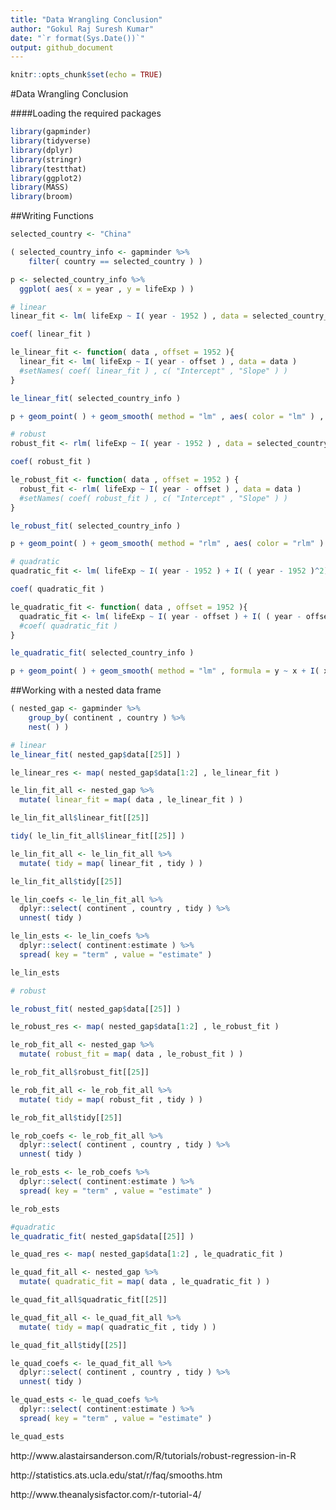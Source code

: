 ```yaml
---
title: "Data Wrangling Conclusion"
author: "Gokul Raj Suresh Kumar"
date: "`r format(Sys.Date())`"
output: github_document
---
```


```r
knitr::opts_chunk$set(echo = TRUE)
```

#Data Wrangling Conclusion

####Loading the required packages

```r
library(gapminder)
library(tidyverse)
library(dplyr)
library(stringr)
library(testthat)
library(ggplot2)
library(MASS)
library(broom)
```


##Writing Functions

```r
selected_country <- "China"

( selected_country_info <- gapminder %>% 
    filter( country == selected_country ) )

p <- selected_country_info %>% 
  ggplot( aes( x = year , y = lifeExp ) )

# linear
linear_fit <- lm( lifeExp ~ I( year - 1952 ) , data = selected_country_info )

coef( linear_fit )

le_linear_fit <- function( data , offset = 1952 ){
  linear_fit <- lm( lifeExp ~ I( year - offset ) , data = data )
  #setNames( coef( linear_fit ) , c( "Intercept" , "Slope" ) )
}

le_linear_fit( selected_country_info )

p + geom_point( ) + geom_smooth( method = "lm" , aes( color = "lm" ) , lwd = 0.5 )

# robust 
robust_fit <- rlm( lifeExp ~ I( year - 1952 ) , data = selected_country_info )

coef( robust_fit )

le_robust_fit <- function( data , offset = 1952 ) {
  robust_fit <- rlm( lifeExp ~ I( year - offset ) , data = data )
  #setNames( coef( robust_fit ) , c( "Intercept" , "Slope" ) )
}

le_robust_fit( selected_country_info )

p + geom_point( ) + geom_smooth( method = "rlm" , aes( color = "rlm" ) , lwd = 0.5 )

# quadratic
quadratic_fit <- lm( lifeExp ~ I( year - 1952 ) + I( ( year - 1952 )^2) , data = selected_country_info )

coef( quadratic_fit )

le_quadratic_fit <- function( data , offset = 1952 ){
  quadratic_fit <- lm( lifeExp ~ I( year - offset ) + I( ( year - offset )^2) , data = data )
  #coef( quadratic_fit )
}

le_quadratic_fit( selected_country_info )

p + geom_point( ) + geom_smooth( method = "lm" , formula = y ~ x + I( x^2 ) , aes( color = "lm" ) , lwd = 0.5 )
``` 

##Working with a nested data frame

```r
( nested_gap <- gapminder %>% 
    group_by( continent , country ) %>% 
    nest( ) )

# linear
le_linear_fit( nested_gap$data[[25]] )

le_linear_res <- map( nested_gap$data[1:2] , le_linear_fit )

le_lin_fit_all <- nested_gap %>% 
  mutate( linear_fit = map( data , le_linear_fit ) )

le_lin_fit_all$linear_fit[[25]]

tidy( le_lin_fit_all$linear_fit[[25]] )

le_lin_fit_all <- le_lin_fit_all %>% 
  mutate( tidy = map( linear_fit , tidy ) )

le_lin_fit_all$tidy[[25]]

le_lin_coefs <- le_lin_fit_all %>% 
  dplyr::select( continent , country , tidy ) %>% 
  unnest( tidy )

le_lin_ests <- le_lin_coefs %>% 
  dplyr::select( continent:estimate ) %>% 
  spread( key = "term" , value = "estimate" )

le_lin_ests

# robust

le_robust_fit( nested_gap$data[[25]] )

le_robust_res <- map( nested_gap$data[1:2] , le_robust_fit )

le_rob_fit_all <- nested_gap %>% 
  mutate( robust_fit = map( data , le_robust_fit ) )

le_rob_fit_all$robust_fit[[25]]

le_rob_fit_all <- le_rob_fit_all %>% 
  mutate( tidy = map( robust_fit , tidy ) )

le_rob_fit_all$tidy[[25]]

le_rob_coefs <- le_rob_fit_all %>% 
  dplyr::select( continent , country , tidy ) %>% 
  unnest( tidy )

le_rob_ests <- le_rob_coefs %>% 
  dplyr::select( continent:estimate ) %>% 
  spread( key = "term" , value = "estimate" )

le_rob_ests

#quadratic
le_quadratic_fit( nested_gap$data[[25]] )

le_quad_res <- map( nested_gap$data[1:2] , le_quadratic_fit )

le_quad_fit_all <- nested_gap %>% 
  mutate( quadratic_fit = map( data , le_quadratic_fit ) )

le_quad_fit_all$quadratic_fit[[25]]

le_quad_fit_all <- le_quad_fit_all %>% 
  mutate( tidy = map( quadratic_fit , tidy ) )

le_quad_fit_all$tidy[[25]]

le_quad_coefs <- le_quad_fit_all %>% 
  dplyr::select( continent , country , tidy ) %>% 
  unnest( tidy )

le_quad_ests <- le_quad_coefs %>% 
  dplyr::select( continent:estimate ) %>% 
  spread( key = "term" , value = "estimate" )

le_quad_ests
```


http://www.alastairsanderson.com/R/tutorials/robust-regression-in-R

http://statistics.ats.ucla.edu/stat/r/faq/smooths.htm

http://www.theanalysisfactor.com/r-tutorial-4/



